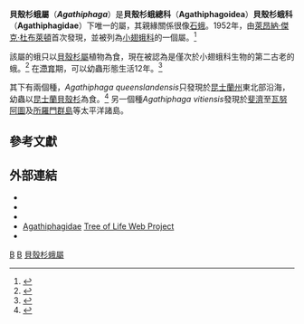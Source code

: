 {{Automatic Taxobox
| taxon = Agathiphaga
| authority = [[萊昂納·傑克·杜布萊頓|Dumbleton]], 1952
| sub_ordo_authority = Speidel, 1977
| superfamilia = '''貝殼杉蛾總科 Agathiphagoidea'''
| superfamilia_authority = [[Niels_Peder_Kristensen|N. P. Kristensen]], 1967
| familia = '''貝殼杉蛾科 Agathiphagidae'''
| familia_authority = [[Niels_Peder_Kristensen|N. P. Kristensen]], 1967
| subdivision_ranks = [[種|種]]
| subdivision =
* ''Agathiphaga queenslandensis'' <small>Dumbleton, 1952</small>
* ''Agathiphaga vitiensis'' <small>Dumbleton, 1952</small>

}}

'''貝殼杉蛾屬'''（'''''Agathiphaga'''''）是'''貝殼杉蛾總科'''（'''Agathiphagoidea'''）'''貝殼杉蛾科'''（'''Agathiphagidae'''）下唯一的屬，其親緣關係很像[[石蛾|石蛾]]。1952年，由[[萊昂納·傑克·杜布萊頓|萊昂納·傑克·杜布萊頓]]首次發現，並被列為[[小翅蛾科|小翅蛾科]]的一個屬。<ref>{{cite journal |author=[[Lionel_Jack_Dumbleton|Lionel Jack Dumbleton]] |year=1952 |title=A new genus of seed-infesting micropterygid moths |journal=[[Pacific_Science|Pacific Science]] |volume=6 |pages=17–29 |url=http://scholarspace.manoa.hawaii.edu/bitstream/10125/8753/1/vol6n1-17-29.pdf |format=[[Portable_Document_Format|PDF]] |access-date=2013-05-17 |archive-date=2021-01-19 |archive-url=https://web.archive.org/web/20210119015000/https://scholarspace.manoa.hawaii.edu/bitstream/10125/8753/1/vol6n1-17-29.pdf |dead-url=no }}</ref>

該屬的蛾只以[[貝殼杉屬|貝殼杉屬]]植物為食，現在被認為是僅次於小翅蛾科生物的第二古老的蛾。<ref>{{cite book |author=N. P. Kristensen |year=1999 |chapter=The non-Glossatan moths |pages=41–49 |editor=N. P. Kristensen |title=Lepidoptera, Moths and Butterflies Volume 1: Evolution, Systematics, and Biogeography |series=Handbook of Zoology. A Natural History of the phyla of the Animal Kingdom. Volume IV Arthropoda: Insecta Part 35 |publisher=[[Walter_de_Gruyter|Walter de Gruyter]]}}</ref> 在[[滯育|滯育]]期，可以幼蟲形態生活12年。<ref>{{cite journal |author=M. S. Upton |year=1997 |title=A twelve-year larval diapause in the Queensland kauri moth, ''Agathiphaga queenslandiae'' Dumbleton (Lepidoptera: Agathiphagidae) |journal=[[The_Entomologist|The Entomologist]] |volume=116 |pages=142–143}}</ref>

其下有兩個種，''Agathiphaga queenslandensis''只發現於[[昆士蘭州|昆士蘭州]]東北部沿海，幼蟲以[[昆士蘭貝殼杉|昆士蘭貝殼杉]]為食。<ref>{{cite web |url=http://www.environment.gov.au/biodiversity/abrs/online-resources/fauna/afd/taxa/Agathiphaga_queenslandensis |title=Species ''Agathiphaga queenslandensis'' Dumbleton, 1952 |work=[[Australian_Faunal_Directory|Australian Faunal Directory]] |date=October 9, 2008 |publisher=[[Department_of_the_Environment,_Water,_Heritage_and_the_Arts|Department of the Environment, Water, Heritage and the Arts]] |accessdate=August 31, 2010 |archive-date=2011-04-05 |archive-url=https://web.archive.org/web/20110405014327/http://environment.gov.au/biodiversity/abrs/online-resources/fauna/afd/taxa/Agathiphaga_queenslandensis |dead-url=no }}</ref> 另一個種''Agathiphaga vitiensis''發現於[[斐濟|斐濟]]至[[瓦努阿圖|瓦努阿圖]]及[[所羅門群島|所羅門群島]]等太平洋諸島。

== 參考文獻 ==
{{reflist}}

== 外部連結 ==

* {{LepIndex|id=137588.0|name=Agathiphaga}}
* {{LepIndex|id=137589.0|name=Agathiphaga queenslandensis}}
* {{LepIndex|id=137590.0|name=Agathiphaga vitiensis}}
* [http://tolweb.org/Agathiphaga/11725 Agathiphagidae] {{Wayback|url=http://tolweb.org/Agathiphaga/11725 |date=20210124130903 }} [[Tree_of_Life_Web_Project|Tree of Life Web Project]]
* {{cite web |url=http://www.ento.csiro.au/gallery/moths/Agathiphagaqueenslandensis/agathiphaga_queenslandensis_01 |publisher=[[Commonwealth_Scientific_and_Industrial_Research_Organisation|CSIRO]] Entomology |work=Australian Moths Online |title=''Agathiphaga queenslandensis'' Dumbleton, 1952 |deadurl=yes |archiveurl=https://web.archive.org/web/20060903171221/http://www.ento.csiro.au/gallery/moths/Agathiphagaqueenslandensis/agathiphaga_queenslandensis_01 |archivedate=2006-09-03 |access-date=2013-05-17 }}

{{taxonbar}}
[[Category:_1952年描述的分类群|B]]
[[Category:蛾|B]]
[[Category:貝殼杉蛾屬|]]